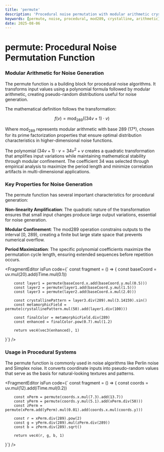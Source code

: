 ```yaml
---
title: 'permute'
description: 'Procedural noise permutation with modular arithmetic crystalline transformations'
keywords: [permute, noise, procedural, mod289, crystalline, arithmetic]
date: 2025-08-06
---
```



# permute: Procedural Noise Permutation Function

### Modular Arithmetic for Noise Generation

The permute function is a building block for procedural noise algorithms. It transforms input values using a polynomial formula followed by modular arithmetic, creating pseudo-random distributions useful for noise generation.

The mathematical definition follows the transformation:

$$f(v) = \text{mod}_{289}((34v + 1) \cdot v)$$

Where $\text{mod}_{289}$ represents modular arithmetic with base 289 (17²), chosen for its prime factorization properties that ensure optimal distribution characteristics in higher-dimensional noise functions.

The polynomial $(34v + 1) \cdot v = 34v^2 + v$ creates a quadratic transformation that amplifies input variations while maintaining mathematical stability through modular confinement. The coefficient 34 was selected through empirical analysis to maximize the period length and minimize correlation artifacts in multi-dimensional applications.

### Key Properties for Noise Generation

The permute function has several important characteristics for procedural generation:

**Non-linearity Amplification**: The quadratic nature of the transformation ensures that small input changes produce large output variations, essential for noise generation.

**Modular Confinement**: The mod289 operation constrains outputs to the interval [0, 289), creating a finite but large state space that prevents numerical overflow.

**Period Maximization**: The specific polynomial coefficients maximize the permutation cycle length, ensuring extended sequences before repetition occurs.

<FragmentEditor
        isFun
        code={`
const fragment = () => {
        const baseCoord = uv.mul(20).add(iTime.mul(0.1))

        const layer1 = permute(baseCoord.x.add(baseCoord.y.mul(0.5)))
        const layer2 = permute(layer1.add(baseCoord.y.mul(1.5)))
        const layer3 = permute(layer2.add(baseCoord.x.mul(2.0)))

        const crystallinePattern = layer3.div(289).mul(3.14159).sin()
        const metamorphicField = permute(crystallinePattern.mul(50).add(layer1.div(100)))

        const finalColor = metamorphicField.div(289)
        const enhanced = finalColor.pow(0.7).mul(1.2)

        return vec4(vec3(enhanced), 1)

}`}
/>

### Usage in Procedural Systems

The permute function is commonly used in noise algorithms like Perlin noise and Simplex noise. It converts coordinate inputs into pseudo-random values that serve as the basis for natural-looking textures and patterns.

<FragmentEditor
        isFun
        code={`
const fragment = () => {
        const coords = uv.mul(12).add(iTime.mul(0.2))

        const xPerm = permute(coords.x.mul(7.3).add(13.7))
        const yPerm = permute(coords.y.mul(5.1).add(xPerm.div(50)))
        const zPerm = permute(xPerm.add(yPerm).mul(0.01).add(coords.x.mul(coords.y)))

        const r = xPerm.div(289).pow(2)
        const g = yPerm.div(289).mul(zPerm.div(289))
        const b = zPerm.div(289).sqrt()

        return vec4(r, g, b, 1)

}`}
/>
